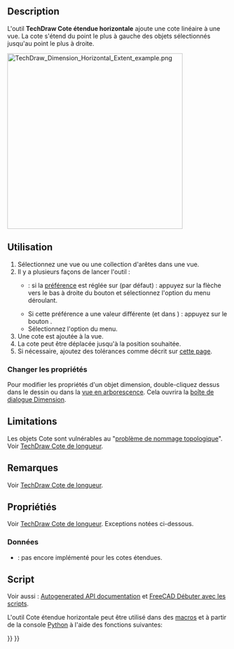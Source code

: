 <languages/>

{{Docnav/fr
|[[TechDraw_ExtensionCreateLengthArc/fr|Longueur d'arc]]
|[[TechDraw_VerticalExtentDimension/fr|Cote étendue verticale]]
|[[TechDraw_Workbench/fr|Atelier TechDraw]]
|IconL=TechDraw_ExtensionCreateLengthArc.svg
|IconR=TechDraw_VerticalExtentDimension.svg
|IconC=Workbench_TechDraw.svg
}}

{{GuiCommand/fr
|Name=TechDraw HorizontalExtentDimension
|Name/fr=TechDraw Cote étendue horizontale
|MenuLocation=TechDraw → Dimensions → Insérer une cote étendue horizontale
|Workbenches=[[TechDraw_Workbench/fr|TechDraw]]
|Version=0.19
|SeeAlso=[[TechDraw_LengthDimension/fr|TechDraw Cote de longueur]], [[TechDraw_VerticalExtentDimension/fr|TechDraw Cote étendue verticale]]
}}

==Description==

L'outil '''TechDraw Cote étendue horizontale''' ajoute une cote linéaire à une vue. La cote s'étend du point le plus à gauche des objets sélectionnés jusqu'au point le plus à droite.

[[Image:TechDraw_Dimension_Horizontal_Extent_example.png|400px]]
{{Caption|Cotes étendues horizontale et verticale d'une surface B-spline}}

<span id="Usage"></span>
==Utilisation==

# Sélectionnez une vue ou une collection d'arêtes dans une vue.
# Il y a plusieurs façons de lancer l'outil :
#* {{Version/fr|1.0}} : si la [[TechDraw_Preferences/fr#Cotes|préférence]] {{MenuCommand|Outils de cotation}} est réglée sur {{Value|Outil unique}} (par défaut) : appuyez sur la flèche vers le bas à droite du bouton {{Button|[[Image:TechDraw_Dimension.svg||x16px]][[Image:Toolbar_flyout_arrow.svg|x16px]]}} et sélectionnez l'option {{MenuCommand|[[Image:TechDraw_ExtensionCreateHorizChainDimension.svg|16px]] Cotes horizontales}} du menu déroulant.
#* Si cette préférence a une valeur différente (et dans {{VersionMinus/fr|0.21}}) : appuyez sur le bouton {{Button|[[Image:TechDraw_HorizontalExtentDimension.svg|16px]] [[TechDraw_HorizontalExtentDimension/fr|Insérer une cote étendue horizontale]]}}.
#* Sélectionnez l'option {{MenuCommand|TechDraw → Dimensions → [[Image:TechDraw_HorizontalExtentDimension.svg|16px]] Insérer une cote étendue horizontale}} du menu.
# Une cote est ajoutée à la vue.
# La cote peut être déplacée jusqu'à la position souhaitée.
# Si nécessaire, ajoutez des tolérances comme décrit sur [[TechDraw_Geometric_dimensioning_and_tolerancing/fr#Tolérances|cette page]].

<span id="Change_properties"></span>
===Changer les propriétés===

Pour modifier les propriétés d'un objet dimension, double-cliquez dessus dans le dessin ou dans la [[Tree_view/fr|vue en arborescence]]. Cela ouvrira la [[TechDraw_LengthDimension/fr#Bo.C3.AEte_de_dialogue_Dimension|boîte de dialogue Dimension]].

== Limitations ==

Les objets Cote sont vulnérables au "[[Topological_naming_problem/fr|problème de nommage topologique]]". Voir [[TechDraw_LengthDimension/fr|TechDraw Cote de longueur]].

<span id="Notes"></span>
==Remarques==

Voir [[TechDraw_LengthDimension/fr#Remarques/fr|TechDraw Cote de longueur]].

<span id="Properties"></span>
==Propriétiés==

Voir [[TechDraw_LengthDimension/fr#Propri.C3.A9t.C3.A9s|TechDraw Cote de longueur]]. Exceptions notées ci-dessous.

<span id="Data"></span>
=== Données ===

{{Properties_Title|Base}}

* {{PropertyData|Measure Type|Enumeration}} : pas encore implémenté pour les cotes étendues.

<span id="Scripting"></span>
==Script==

Voir aussi : [https://freecad.github.io/SourceDoc/ Autogenerated API documentation] et [[FreeCAD_Scripting_Basics/fr|FreeCAD Débuter avec les scripts]].

L'outil Cote étendue horizontale peut être utilisé dans des [[Macros/fr|macros]] et à partir de la console [[Python/fr|Python]] à l'aide des fonctions suivantes:

{{Code|code=
selection = ['Edge1', 'Edge2']                      # or [] for all

TechDraw.makeExtentDim(view1, selection, 0)         # view1 is a DrawViewPart; 0 for horizontal
App.ActiveDocument.DimExtent.Y = -60                # offset dimension line from dimensioned edges in Y direction
App.ActiveDocument.DimExtent.X = 10                 # offset dimension text along dimension line in X direction
App.ActiveDocument.DimExtent.FormatSpec = '%.0f'    # Dimension format

TechDraw.makeExtentDim(view1, selection, 1)         # view1 is a DrawViewPart; 1 for vertical
App.ActiveDocument.DimExtent001.X = -130            # offset dimension line from dimensioned edges in X direction
App.ActiveDocument.DimExtent001.Y = 10              # offset dimension text along dimension line in Y direction
App.ActiveDocument.DimExtent001.FormatSpec = '%.0f'

# Note the dimension names are 'DimExtent', 'DimExtent001' etc in the order created.
}}


{{Docnav/fr
|[[TechDraw_ExtensionCreateLengthArc/fr|Longueur d'arc]]
|[[TechDraw_VerticalExtentDimension/fr|Cote étendue verticale]]
|[[TechDraw_Workbench/fr|Atelier TechDraw]]
|IconL=TechDraw_ExtensionCreateLengthArc.svg
|IconR=TechDraw_VerticalExtentDimension.svg
|IconC=Workbench_TechDraw.svg
}}

{{TechDraw Tools navi{{#translation:}}}}
{{Userdocnavi{{#translation:}}}}